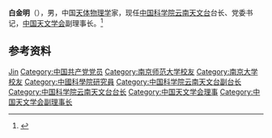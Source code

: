 {{Otheruses|other=名为白金明的其他人物|白金明}}

'''白金明'''（{{bd|？|}}），男，中国[[天体物理学|天体物理学]]家，现任[[中国科学院云南天文台|中国科学院云南天文台]]台长、党委书记，[[中国天文学会|中国天文学会]]副理事长。<ref>{{Cite web|title=个人主页|url=http://people.ucas.ac.cn/~baijinming|accessdate=2021-01-02|work=中国科学院大学|archive-date=2020-05-09|archive-url=https://web.archive.org/web/20200509120607/http://people.ucas.ac.cn/~baijinming|dead-url=no}}</ref>

== 参考资料 ==
{{reflist}}

{{中国人物小作品}}
{{Navboxes
| title  = 白金明在[[中国天文学会|中国天文学会]]的职务
| list1  =
{{中国天文学会第十三届理事会}}
{{中国天文学会第十四届理事会}}
}}

{{Authority control}}
{{DEFAULTSORT:Bai白}}
[[Category:白姓|Jin]]
[[Category:中国共产党党员|Category:中国共产党党员]]
[[Category:南京师范大学校友|Category:南京师范大学校友]]
[[Category:南京大学校友|Category:南京大学校友]]
[[Category:中國科學院研究員|Category:中國科學院研究員]]
[[Category:中国科学院云南天文台副台长|Category:中国科学院云南天文台副台长]]
[[Category:中国科学院云南天文台台长|Category:中国科学院云南天文台台长]]
[[Category:中国天文学会理事|Category:中国天文学会理事]]
[[Category:中国天文学会副理事长|Category:中国天文学会副理事长]]